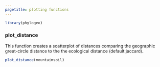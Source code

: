 ```yaml
---
pagetitle: plotting functions
---
```


```r
library(phylogeo)
```

### plot_distance

This function creates a scatterplot of distances comparing the geographic great-circle distance to the the ecological distance (default:jaccard).

```r
plot_distance(mountainsoil)
```